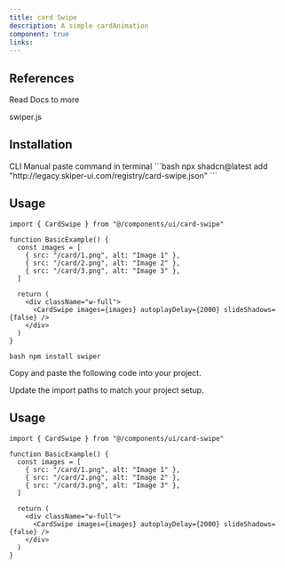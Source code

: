 ```yaml
---
title: card Swipe
description: A simple cardAnimation
component: true
links:
---
```


<ComponentPreview
  name="card-swipe-demo"
  className="[&_.preview>[data-orientation=vertical]]:sm:max-w-[70%]"
  description="All variations"
/>

## References

<Citations>
  <p className="font-medium text-primary">Read Docs to more</p>
  <CitationList>
    <CitationItem>
      <CitationLink
        href="https://swiperjs.com/"
        target="_blank"
        rel="noopener noreferrer"
      >
        swiper.js
      </CitationLink>
    </CitationItem>
  </CitationList>
</Citations>

## Installation

<Tabs defaultValue="cli">

<TabsList>
  <TabsTrigger value="cli">CLI</TabsTrigger>
  <TabsTrigger value="manual">Manual</TabsTrigger>
</TabsList>

<TabsContent value="cli">

<Steps>

<Step>
  paste command in terminal ```bash npx shadcn@latest add
  "http://legacy.skiper-ui.com/registry/card-swipe.json" ```
</Step>

## Usage

```tsx
import { CardSwipe } from "@/components/ui/card-swipe"
```

```tsx
function BasicExample() {
  const images = [
    { src: "/card/1.png", alt: "Image 1" },
    { src: "/card/2.png", alt: "Image 2" },
    { src: "/card/3.png", alt: "Image 3" },
  ]

  return (
    <div className="w-full">
      <CardSwipe images={images} autoplayDelay={2000} slideShadows={false} />
    </div>
  )
}
```

</Steps>

</TabsContent>

<TabsContent value="manual">

<Steps>

<Step>```bash npm install swiper ```</Step>

<Step>Copy and paste the following code into your project.</Step>

<ComponentSource name="card-swipe" />

<Step>Update the import paths to match your project setup.</Step>

## Usage

```tsx
import { CardSwipe } from "@/components/ui/card-swipe"
```

```tsx
function BasicExample() {
  const images = [
    { src: "/card/1.png", alt: "Image 1" },
    { src: "/card/2.png", alt: "Image 2" },
    { src: "/card/3.png", alt: "Image 3" },
  ]

  return (
    <div className="w-full">
      <CardSwipe images={images} autoplayDelay={2000} slideShadows={false} />
    </div>
  )
}
```

</Steps>

</TabsContent>

</Tabs>
